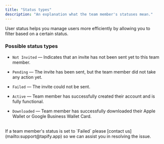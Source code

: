 ```yaml
---
title: "Status types"
description: "An explanation what the team member's statuses mean."
---
```


User status helps you manage users more efficiently by allowing you to filter based on a certain status.

### Possible status types

* `Not Invited` — Indicates that an invite has not been sent yet to this team member.

* `Pending` — The invite has been sent, but the team member did not take any action yet.

* `Failed` — The invite could not be sent.

* `Active` — Team member has successfully created their account and is fully functional.

* `Downloaded` — Team member has successfully downloaded their Apple Wallet or Google Business Wallet Card.

<br />

<Info>
  If a team member's status is set to `Failed` please [contact us](mailto:support@tapify.app) so we can assist you in resolving the issue.
</Info>